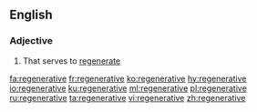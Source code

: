 ==English==

===Adjective===
{{en-adj}}

# That serves to [[regenerate]]

[[fa:regenerative]]
[[fr:regenerative]]
[[ko:regenerative]]
[[hy:regenerative]]
[[io:regenerative]]
[[ku:regenerative]]
[[ml:regenerative]]
[[pl:regenerative]]
[[ru:regenerative]]
[[ta:regenerative]]
[[vi:regenerative]]
[[zh:regenerative]]